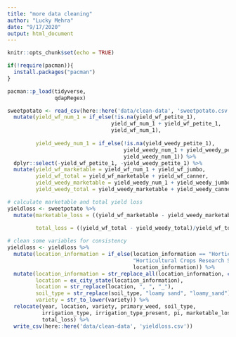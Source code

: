 ```yaml
---
title: "more data cleaning"
author: "Lucky Mehra"
date: "9/17/2020"
output: html_document
---
```


```r
knitr::opts_chunk$set(echo = TRUE)
```

```r
if(!require(pacman)){
  install.packages("pacman")
}

pacman::p_load(tidyverse,
               qdapRegex)
```

```r
sweetpotato <- read_csv(here::here('data/clean-data', 'sweetpotato.csv')) %>% 
  mutate(yield_wf_num_1 = if_else(!is.na(yield_wf_petite_1),
                                 yield_wf_num_1 + yield_wf_petite_1,
                                 yield_wf_num_1),
         
         yield_weedy_num_1 = if_else(!is.na(yield_weedy_petite_1),
                                     yield_weedy_num_1 + yield_weedy_petite_1,
                                     yield_weedy_num_1)) %>% 
  dplyr::select(-yield_wf_petite_1, -yield_weedy_petite_1) %>% 
  mutate(yield_wf_marketable = yield_wf_num_1 + yield_wf_jumbo,
         yield_wf_total = yield_wf_marketable + yield_wf_canner,
         yield_weedy_marketable = yield_weedy_num_1 + yield_weedy_jumbo,
         yield_weedy_total = yield_weedy_marketable + yield_weedy_canner)

# calculate marketable and total yield loss
yieldloss <- sweetpotato %>% 
  mutate(marketable_loss = ((yield_wf_marketable - yield_weedy_marketable)/yield_wf_marketable)*100,
         
         total_loss = ((yield_wf_total - yield_weedy_total)/yield_wf_total)*100)

# clean some variables for consistency
yieldloss <- yieldloss %>% 
  mutate(location_information = if_else(location_information == "Horticultural Crops Research Station",
                                        "Horticultural Crops Research Station, Clinton, NC",
                                        location_information)) %>% 
  mutate(location_information = str_replace_all(location_information, c("-" = ",", "Georgetown" = "Georgetown,")),
         location = ex_city_state(location_information),
         location = str_replace(location, ", ", "_"),
         soil_type = str_replace(soil_type, "loamy sand", "loamy_sand"),
         variety = str_to_lower(variety)) %>% 
  relocate(year, location, variety, primary_weed, soil_type,
           irrigation_type, irrigation_type_present, pi, marketable_loss,
           total_loss) %>% 
  write_csv(here::here('data/clean-data', 'yieldloss.csv'))
```






